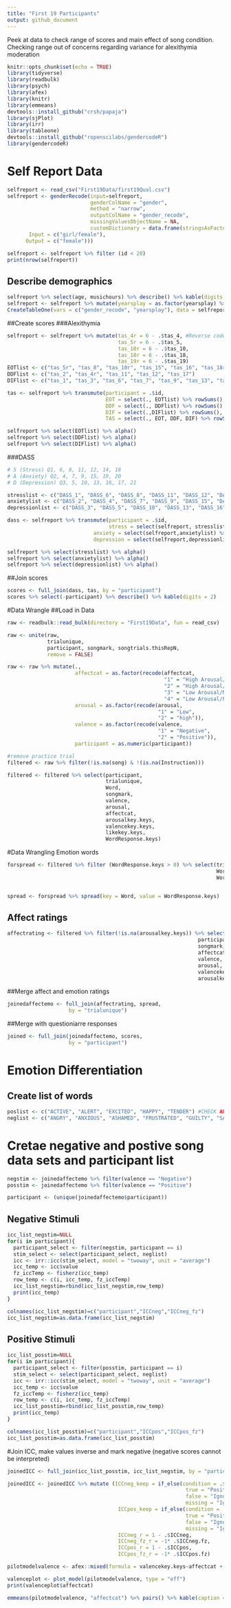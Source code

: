 ```yaml
---
title: "First 19 Participants"
output: github_document
---
```

Peek at data to check range of scores and main effect of song condition. Checking range out of concerns regarding variance for alexithymia moderation 


```r
knitr::opts_chunk$set(echo = TRUE)
library(tidyverse)
library(readbulk)
library(psych)
library(afex)
library(knitr)
library(emmeans)
devtools::install_github("crsh/papaja")
library(sjPlot)
library(irr)
library(tableone)
devtools::install_github("ropenscilabs/gendercodeR")
library(gendercodeR)
```

# Self Report Data 
```r
selfreport <- read_csv("First19Data/first19Qual.csv") 
selfreport <- genderRecode(input=selfreport,
                           genderColName = "gender", 
                           method = "narrow",
                           outputColName = "gender_recode", 
                           missingValuesObjectName = NA,
                           customDictionary = data.frame(stringsAsFactors=FALSE,
       Input = c("girl/female"),
      Output = c("female")))

selfreport <- selfreport %>% filter (id < 20)
print(nrow(selfreport))
```

## Describe demographics 
```r
selfreport %>% select(age, musichours) %>% describe() %>% kable(digits = 3)
selfreport <- selfreport %>% mutate(yearsplay = as.factor(yearsplay) %>% recode("6" = "5+"))
CreateTableOne(vars = c("gender_recode", "yearsplay"), data = selfreport) %>% kableone()
```

##Create scores 
###Alexithymia
```r
selfreport <- selfreport %>% mutate(tas_4r = 6 - .$tas_4, #Reverse code items
                                    tas_5r = 6 - .$tas_5,
                                    tas_10r = 6 - .$tas_10,
                                    tas_18r = 6 - .$tas_18,
                                    tas_19r = 6 - .$tas_19)
EOTlist <- c("tas_5r", "tas_8", "tas_10r", "tas_15", "tas_16", "tas_18r", "tas_19r", "tas_20")
DDFlist <- c("tas_2", "tas_4r", "tas_11", "tas_12", "tas_17")
DIFlist <- c("tas_1", "tas_3", "tas_6", "tas_7", "tas_9", "tas_13", "tas_14")

tas <- selfreport %>% transmute(participant = .$id,
                                EOT = select(., EOTlist) %>% rowSums(),
                                DDF = select(., DDFlist) %>% rowSums(),
                                DIF = select(.,DIFlist) %>% rowSums(),
                                TAS = select(., EOT, DDF, DIF) %>% rowSums())

selfreport %>% select(EOTlist) %>% alpha()
selfreport %>% select(DDFlist) %>% alpha()
selfreport %>% select(DIFlist) %>% alpha()
```

###DASS

```r
# S (Stress) Q1, 6, 8, 11, 12, 14, 18
# A (Anxiety) Q2, 4, 7, 9, 15, 19, 20
# D (Depression) Q3, 5, 10, 13, 16, 17, 21 

stresslist <- c("DASS_1", "DASS_6", "DASS_8", "DASS_11", "DASS_12", "DASS_14", "DASS_18")
anxietylist <- c("DASS_2", "DASS_4", "DASS_7", "DASS_9", "DASS_15", "DASS_19", "DASS_20")
depressionlist <- c("DASS_3", "DASS_5", "DASS_10", "DASS_13", "DASS_16", "DASS_17", "DASS_21")

dass <- selfreport %>% transmute(participant = .$id,
                                 stress = select(selfreport, stresslist) %>% rowSums(),
                            anxiety = select(selfreport,anxietylist) %>% rowSums(),
                            depression = select(selfreport,depressionlist) %>% rowSums())

selfreport %>% select(stresslist) %>% alpha()
selfreport %>% select(anxietylist) %>% alpha()
selfreport %>% select(depressionlist) %>% alpha()
```

##Join scores
```r
scores <- full_join(dass, tas, by = "participant")
scores %>% select(-participant) %>% describe() %>% kable(digits = 2)
```



#Data Wrangle 
##Load in Data
```r
raw <- readbulk::read_bulk(directory = "First19Data", fun = read_csv)

raw <- unite(raw, 
             trialunique,
             participant, songmark, songtrials.thisRepN,
             remove = FALSE)

raw <- raw %>% mutate(.,
                      affectcat = as.factor(recode(affectcat,
                                                   "1" = "High Arousal/Positive Valence",
                                                   "2" = "High Arousal/Negative Valence",
                                                   "3" = "Low Arousal/Negative Valence",
                                                   "4" = "Low Arousal/Positve Valence")),
                      arousal = as.factor(recode(arousal, 
                                                 "1" = "Low",
                                                 "2" = "high")),
                      valence = as.factor(recode(valence,
                                                 "1" = "Negative",
                                                 "2" = "Positive")),
                      participant = as.numeric(participant))

#remove practice trial
filtered <- raw %>% filter(!is.na(song) & !(is.na(Instruction)))

filtered <- filtered %>% select(participant,
                                trialunique,
                                Word,
                                songmark,
                                valence,
                                arousal,
                                affectcat,
                                arousalkey.keys,
                                valencekey.keys,
                                likekey.keys,
                                WordResponse.keys) 


```

#Data Wrangling Emotion words 
```r
forspread <- filtered %>% filter (WordResponse.keys > 0) %>% select(trialunique,
                                                                    Word,
                                                                    WordResponse.keys)


spread <- forspread %>% spread(key = Word, value = WordResponse.keys)

```

## Affect ratings
```r
affectrating <- filtered %>% filter(!is.na(arousalkey.keys)) %>% select(trialunique,
                                                              participant,
                                                              songmark,
                                                              affectcat, 
                                                              valence,
                                                              arousal,
                                                              valencekey.keys,
                                                              arousalkey.keys)
```

##Merge affect and emotion ratings
```r
joinedaffectemo <- full_join(affectrating, spread, 
                    by = "trialunique") 
```

##Merge with questioniarre responses 
```r
joined <- full_join(joinedaffectemo, scores,
                    by = "participant")
```

# Emotion Differentiation 
## Create list of words
```r
poslist <- c("ACTIVE", "ALERT", "EXCITED", "HAPPY", "TENDER") #CHECK ALERT
neglist <- c("ANGRY", "ANXIOUS", "ASHAMED", "FRUSTRATED", "GUILTY", "SAD", "SCARED")
```

# Cretae negative and postive song data sets and participant list 
```r
negstim <- joinedaffectemo %>% filter(valence == "Negative")
posstim <- joinedaffectemo %>% filter(valence == "Positive")

participant <- (unique(joinedaffectemo$participant)) 

```

## Negative Stimuli
```r
icc_list_negstim=NULL
for(i in participant){
  participant_select <- filter(negstim, participant == i)
  stim_select <- select(participant_select, neglist)
  icc <- irr::icc(stim_select, model = "twoway", unit = "average")
  icc_temp <- icc$value
  fz_iccTemp <- fisherz(icc_temp)
  row_temp <- c(i, icc_temp, fz_iccTemp)
  icc_list_negstim=rbind(icc_list_negstim,row_temp)
  print(icc_temp)
} 

colnames(icc_list_negstim)=c("participant","ICCneg","ICCneg_fz")
icc_list_negstim=as.data.frame(icc_list_negstim)

```

## Positive Stimuli
```r
icc_list_posstim=NULL
for(i in participant){
  participant_select <- filter(posstim, participant == i)
  stim_select <- select(participant_select, neglist)
  icc <- irr::icc(stim_select, model = "twoway", unit = "average")
  icc_temp <- icc$value
  fz_iccTemp <- fisherz(icc_temp)
  row_temp <- c(i, icc_temp, fz_iccTemp)
  icc_list_posstim=rbind(icc_list_posstim,row_temp)
  print(icc_temp)
} 

colnames(icc_list_posstim)=c("participant","ICCpos","ICCpos_fz")
icc_list_posstim=as.data.frame(icc_list_posstim)
```

#Join ICC, make values inverse and mark negative (negative scores cannot be interpreted)
```r
joinedICC <- full_join(icc_list_posstim, icc_list_negstim, by = "participant")  %>% full_join(scores, by = "participant")

joinedICC <- joinedICC %>% mutate (ICCneg_keep = if_else(condition = .$ICCneg > 0,
                                                          true = "Positive",
                                                          false = "Ignore",
                                                          missing = "Ignore"),
                                    ICCpos_keep = if_else(condition = .$ICCpos > 0,
                                                          true = "Positive",
                                                          false = "Ignore",
                                                          missing = "Ignore"),
                                    ICCneg_r = 1 - .$ICCneg,
                                    ICCneg_fz_r = -1* .$ICCneg.fz,
                                    ICCpos_r = 1 - .$ICCpos,
                                    ICCpos_fz_r = -1* .$ICCpos.fz)  
```


<!-- # Load in data  -->
<!-- ```{r message = FALSE, warning = FALSE} -->
<!-- first19 <- readbulk::read_bulk(directory = "First19Data", fun = read_csv) -->

<!-- first19 <- unite(first19,  -->
<!--                  trialunique, -->
<!--                  participant, songmark, songtrials.thisRepN, -->
<!--                  remove = FALSE) -->

<!-- first19 <- first19 %>% mutate(., -->
<!--                               affectcat = as.factor(recode(affectcat, -->
<!--                                                            "1" = "High Arousal/Positive Valence", -->
<!--                                                            "2" = "High Arousal/Negative Valence", -->
<!--                                                            "3" = "Low Arousal/Negative Valence", -->
<!--                                                            "4" = "Low Arousal/Positve Valence")), -->
<!--                               arousal = as.factor(recode(arousal,  -->
<!--                                                          "1" = "Low", -->
<!--                                                          "2" = "high")), -->
<!--                               valence = as.factor(recode(valence, -->
<!--                                                          "1" = "Negative", -->
<!--                                                          "2" = "Positive"))) -->




<!-- ``` -->

<!-- ```{r} -->
<!-- head(first19) -->
<!-- #remove practice trial -->
<!-- filtered19 <- first19 %>% filter(valencekey.keys > 0 & arousalkey.keys > 0 & songmark > 0) -->

<!-- filtered19 <- filtered19 %>% select(participant, -->
<!--                                     id_trial, -->
<!--                                     Word, -->
<!--                                     songmark, -->
<!--                                     valence, -->
<!--                                     arousal, -->
<!--                                     affectcat, -->
<!--                                     arousalkey.keys, -->
<!--                                     valencekey.keys, -->
<!--                                     likekey.keys, -->
<!--                                     WordResponse.keys)  -->

<!-- names(filtered19) -->

<!-- filtered19 %>% select(arousalkey.keys, valencekey.keys, likekey.keys) %>% describeBy(group = filtered19$affectcat)  -->
<!-- ``` -->

<!-- #Data Wrangling Emotion words  -->
<!-- ```{r} -->
<!-- forspread <- first19 %>% filter (WordResponse.keys > 0) %>% select(trialunique, -->
<!--                                 Word, -->
<!--                                 WordResponse.keys) -->


<!-- spread <- forspread %>% group_by (trialunique) %>% spread(key = Word, value = WordResponse.keys) -->

<!-- ``` -->

<!-- #Bind affect rating with emotion rating  -->

<!-- ```{r} -->
<!-- affectrating <- first19 %>% filter(valencekey.keys > 0 & songmark > 0) %>% select(trialunique, -->
<!--                                                                    participant, -->
<!--                                                                    songmark, -->
<!--                                                                    affectcat,  -->
<!--                                                                    valence, -->
<!--                                                                    arousal, -->
<!--                                                                    valencekey.keys, -->
<!--                                                                    arousalkey.keys) -->

<!-- names(c(affectrating, spread19)) -->
<!-- joined <- full_join(affectrating, spread19,  -->
<!--                     by = "trialunique") -->


<!-- View(joined) -->
<!-- ``` -->







<!-- ```{r} -->
<!-- # #require(ggplot2)     -->
<!-- # p <- ggplot(data = df, aes(x=hour))  -->
<!-- # p <- p + geom_histogram(aes(weights=count, fill=weekday)) -->
<!-- # p <- p + scale_fill_brewer(palette="Set3") -->
<!-- # p <- p + facet_wrap( ~ weekday, ncol=1) -->
<!-- # p -->

<!-- filtered19 %>% ggplot(aes(x=valencekey.keys)) + geom_histogram(binwidth = .5)  +facet_wrap(~affectcat) -->

<!-- filtered19 %>% ggplot(aes(x=arousalkey.keys)) + geom_histogram(binwidth = .5) +facet_wrap(~affectcat) -->

<!-- filtered19 %>% ggplot(aes(x=likekey.keys)) + geom_histogram(binwidth = .5) +facet_wrap(~affectcat) -->
<!-- ``` -->

<!-- ```{r} -->
<!-- names(filtered19) -->

<!-- filtered19 <- filtered19 %>% select(affectcat, -->
<!--                                     valence, -->
<!--                                     arousal, -->
<!--                                     songmark, -->
<!--                                     valencekey.keys, -->
<!--                                     arousalkey.keys, -->
<!--                                     likekey.keys, -->
<!--                                     participant) -->

<!-- pilotmodelvalence <- afex::mixed(formula = valencekey.keys~affectcat + (1 |songmark) +(affectcat |participant), data = filtered19, return = "merMod")  -->

<!-- valenceplot <- plot_model(pilotmodelvalence, type = "eff") -->
<!-- print(valenceplot$affectcat) -->

<!-- emmeans(pilotmodelvalence, "affectcat") %>% pairs() %>% kable(caption = "Pairwise comparisons of main effect of song affect category for valence ratings", digits = 3)  -->

<!-- pilotmodelarousal <- afex::mixed(formula = arousalkey.keys~affectcat + (1 |participant), data = filtered19, return = "merMod")  -->

<!-- arousalplot <- plot_model(pilotmodelarousal, type = "eff") -->
<!-- print(arousalplot$affectcat) -->

<!-- emmeans(pilotmodelarousal, "affectcat") %>% pairs() %>% kable(caption = "Pairwise comparisons of main effect of song affect category for arousal ratings", digits = 0) -->
<!-- ``` -->

<!-- #Data Wrangling Emotion words  -->
<!-- ```{r} -->
<!-- forspread <- first19 %>% filter (WordResponse.keys > 0) %>% select(trialunique, -->
<!--                                 Word, -->
<!--                                 WordResponse.keys) -->


<!-- spread19 <- forspread %>% group_by (trialunique) %>% spread(key = Word, value = WordResponse.keys) -->

<!-- ``` -->


<!-- #Emotion differentiation -->
<!-- ## Negative stimuli  -->

<!-- negstim <- joined %>% filter(valence == "Negative") -->
<!-- ```{r} -->
<!-- negstim <- joined %>% filter(valence == "Negative") -->

<!-- PID <-  unique(joined$participant) -->

<!-- negICC=NULL -->
<!-- for (sub in PID){ -->
<!--  sub_negstim=negstim[negstim[,1]==sub,c("ANGRY", "ANXIOUS", "ASHAMED", "FRUSTRATED", "GUILTY", "SAD", "SCARED")]  #selects data for the current subject -->
<!--   icc=icc(sub_negstim, model="twoway",unit="average")  #computes ICC -->
<!--   icc_temp=icc$value -->

<!--   fz_iccTemp=fisherz(icc_temp) -->

<!--   row_temp=c(sub,icc_temp,fz_iccTemp) -->
<!--   icc_list_negstim=rbind(icc_list_negstim,row_temp) -->
<!--   print(fz_iccTemp) -->
<!-- } -->

<!-- colnames(icc_list_w1)=c("Participant","ICCneg","ICCneg.fz") -->
<!-- icc_list_negstim=as.data.frame(icc_list_negstim) -->


<!-- colnames(icc_list_negstim)=c("PpID","ICCneg","ICCneg.fz") -->
<!-- icc_list_w1=as.data.frame(icc_list_negstim) -->

<!-- ``` -->


```r
pilotmodelvalence <- afex::mixed(formula = valencekey.keys~affectcat + (1 |songmark) +(affectcat |participant), data = filtered, return = "merMod")  

valenceplot <- plot_model(pilotmodelvalence, type = "eff") 
print(valenceplot$affectcat)

emmeans(pilotmodelvalence, "affectcat") %>% pairs() %>% kable(caption = "Pairwise comparisons of main effect of song affect category for valence ratings", digits = 3)

```



